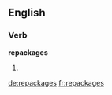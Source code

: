 ==English==

===Verb===
'''repackages'''

# {{en-third-person singular of|repackage}}

[[de:repackages]]
[[fr:repackages]]